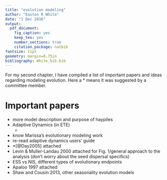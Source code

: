 ```yaml
---
title: "evolution modeling"
author: "Easton R White"
date: "1 Dec 2016"
output:
  pdf_document:
    fig_caption: yes
    keep_tex: yes
    number_sections: true
    citation_package: natbib
fontsize: 11pt
geometry: margin=0.75in
bibliography: White_bib.bib
---
```


For my second chapter, I have compiled a list of important papers and ideas regarding modeling evolution. Here a * means it was suggested by a committee member.

# Important papers

- more model description and purpose of haypiles
- Adaptive Dynamics (in ETE)
     -
- know Marissa's evolutionary modeling work
- re-read adaptive dynamics users' guide
- *[@Day2005] attached
- Levin & Muller-Landau 2000 attached for Fig. 1/general approach to the analysis (don't worry about the seed dispersal specifics)
- ESS vs NIS, different types of evolutionary endpoints
- Apaloo 1997 attached
- Shaw and Cousin 2013, other seasonality evolution models





